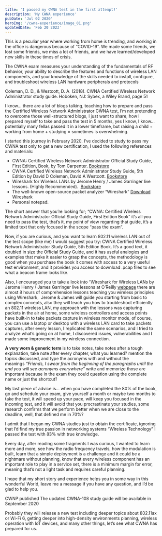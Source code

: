 ```yaml
---
title: 'I passed my CWNA test in the first attempt!'
description: 'My CWNA experience'
pubDate: 'Jul 02 2020'
heroImg: '/cwna-experience/image_01.png'
updatedDate: 'Feb 20 2023'
---
```



This is a peculiar year where working from home is trending, and working in the office is dangerous because of “COVID-19”. We made some friends, we lost some friends, we miss a lot of friends, and we have learned/developed new skills in these times of crisis.

The CWNA exam measures your understanding of the fundamentals of RF behavior, your ability to describe the features and functions of wireless LAN components, and your knowledge of the skills needed to install, configure, and troubleshoot wireless LAN hardware peripherals and protocols

<Quote>
  Coleman, D. D., & Westcott, D. A. (2018). CWNA Certified Wireless Network Administrator study guide. Hoboken, NJ: Sybex, a Wiley Brand, page 51
</Quote>

I know… there are a lot of blogs talking, teaching how to prepare and pass the Certified Wireless Network Administrator CWNA test, I’m not pretending to overcome those well-structured blogs, I just want to share; how I prepared myself to take and pass the test in 5 months, yes I know, I know… potentially many fellas passed it in a lower timeframe, but raising a child + working from home + studying  = sometimes is overwhelming.

I started this journey in February 2020. I’ve decided to study to pass my CWNA test only to get a new certification, I used the following references and materials:

- CWNA: Certified Wireless Network Administrator Official Study Guide, First Edition, Book, by Tom Carpenter. <a href="https://www.cwnp.com/cwna107sg/" target="_blank">Bookstore</a>
- CWNA Certified Wireless Network Administrator Study Guide, 5th Edition by David D Coleman, David A Westcott. <a href="https://www.wiley.com/en-us/CWNA+Certified+Wireless+Network+Administrator+Study+Guide%3A+Exam+CWNA+107%2C+5th+Edition-p-9781119425786" target="_blank">Bookstore</a>
- Wireshark for Wireless LANs by Jerome Henry / James Garringer live lessons. (Highly Recommended).  <a href="https://www.oreilly.com/library/view/wireshark-for-wireless/9780134767529/" target="_blank">Bookstore</a>
- The well-known open-source packet analyzer “Wireshark” <a href="https://www.wireshark.org/#download" target="_blank">Download Wireshark</a>
- Personal notepad.

The short answer that you’re looking for; “CWNA: Certified Wireless Network Administrator Official Study Guide, First Edition Book” it’s all you need to pass the test, that’s it, my point of view regarding that guide, it’s a limited text that only focused in the scope “pass the exam”.

Now, if you are curious, and you want to learn 802.11 wireless LAN out of the test scope (like me) I would suggest you try: CWNA Certified Wireless Network Administrator Study Guide, 5th Edition Book. It’s a good text, it doubled in size the Official Study Guide, and it has useful analogies and examples that make it easier to grasp the concepts, the methodology is good when you purchase the book it comes with access to a very useful test environment, and it provides you access to download .pcap files to see what a beacon frame looks like.

Also, I encouraged you to take a look into “Wireshark for Wireless LANs by Jerome Henry / James Garringer live lessons at O’Reilly <a href="https://www.oreilly.com/library/view/wireshark-for-wireless/9780134767529/" target="_blank">webpage</a> there are almost 8 hours of comprehension lessons teaching you wireless principles using Wireshark,  Jerome & James will guide you starting from basic to complex concepts, also they will teach you how to troubleshoot efficiently an 802.11 wireless LAN, my approach with the lessons was capturing packets in the air at home, some wireless controllers and access points have built-in to take packets capture in wireless monitor mode, of course, you can use a laptop or desktop with a wireless LAN card to take packets captures, after every lesson, I replicated the same scenarios, and I tried to analyze what’s going on at home, I discovered issues, vulnerabilities and I made some improvement in my wireless connection.

**A very worn & generic term** is to take notes, take notes after a tough explanation, take note after every chapter, what you learned? mention the topics discussed, and type the acronyms with and without the meanings *“Friends, I swear from the beginning of the paragraphs until the end you will see acronyms everywhere”* write and memorize those are important because in the exam they could question using the complete name or just the shortcut?

My last piece of advice is… when you have completed the 80% of the book, go and schedule your exam, give yourself a month or maybe two months to take the test, it will speed up your pace, will keep you focused in the incoming test, and it will avoid that you procrastinate your studies, some research confirms that we perform better when we are close to the deadline, well, that defined me in 70%?

I admit that I began my CWNA studies just to obtain the certificate, ignoring that I’d find my true passion in networking systems “Wireless Technology” I passed the test with 83% with true knowledge.

Every day, after reading some fragments I was curious, I wanted to learn more and more, see how the radio frequency travels, how the modulation is built, learn that a simple deployment is a challenge and it could be a nightmare without planning, know that every wireless component has an important role to play in a service set, there is a minimum margin for error, meaning that’s not a light task and requires careful planning.

I hope that my short story and experience helps you in some way in this wonderful World, leave me a message if you have any question, and I’d be glad to help you.

<Note>
  CWNP published The updated CWNA-108 study guide will be available in September 2020
</Note>

Probably they will release a new test including deeper topics about 802.11ax or Wi-Fi 6, getting deeper into high-density environments planning, wireless operation with IoT devices, and many other things, let’s see what CWNA has prepared for us.
